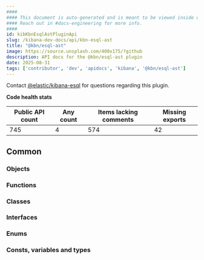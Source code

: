 ```yaml
---
####
#### This document is auto-generated and is meant to be viewed inside our experimental, new docs system.
#### Reach out in #docs-engineering for more info.
####
id: kibKbnEsqlAstPluginApi
slug: /kibana-dev-docs/api/kbn-esql-ast
title: "@kbn/esql-ast"
image: https://source.unsplash.com/400x175/?github
description: API docs for the @kbn/esql-ast plugin
date: 2025-08-31
tags: ['contributor', 'dev', 'apidocs', 'kibana', '@kbn/esql-ast']
---
```




Contact [@elastic/kibana-esql](https://github.com/orgs/elastic/teams/kibana-esql) for questions regarding this plugin.

**Code health stats**

| Public API count  | Any count | Items lacking comments | Missing exports |
|-------------------|-----------|------------------------|-----------------|
| 745 | 4 | 574 | 42 |

## Common

### Objects
<DocDefinitionList data={kbnEsqlAstObj.common.objects}/>

### Functions
<DocDefinitionList data={kbnEsqlAstObj.common.functions}/>

### Classes
<DocDefinitionList data={kbnEsqlAstObj.common.classes}/>

### Interfaces
<DocDefinitionList data={kbnEsqlAstObj.common.interfaces}/>

### Enums
<DocDefinitionList data={kbnEsqlAstObj.common.enums}/>

### Consts, variables and types
<DocDefinitionList data={kbnEsqlAstObj.common.misc}/>

